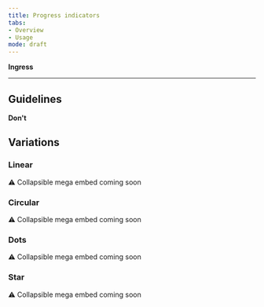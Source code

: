 ```yaml
---
title: Progress indicators 
tabs: 
- Overview
- Usage
mode: draft
---
```


**Ingress**
<!--One to two sentences as an introduction to the component-->

***

## Guidelines
<!--List how to use it, sizes, widths, grid interactions, color allowances -->


**Don't**
<!--Bullet point list if needed -->


## Variations 
<!--One ### heading per frame in Figma, explaning each componnet in that frame. One 'content' section per variation if needed -->


### Linear

:warning: Collapsible mega embed coming soon


### Circular

:warning: Collapsible mega embed coming soon


### Dots

:warning: Collapsible mega embed coming soon


### Star

:warning: Collapsible mega embed coming soon
